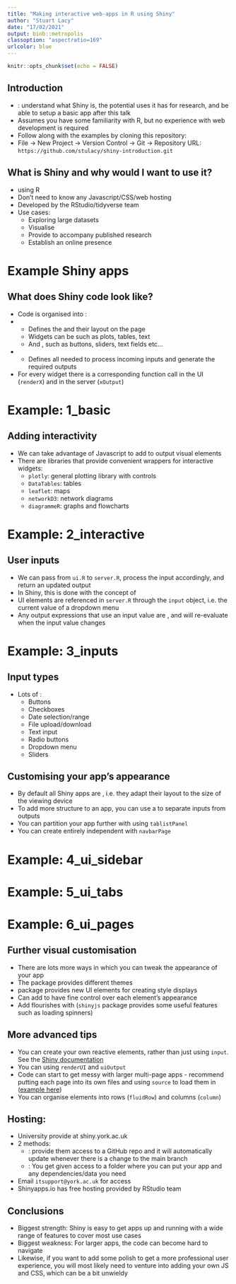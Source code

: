 ```yaml
---
title: "Making interactive web-apps in R using Shiny"
author: "Stuart Lacy"
date: "17/02/2021"
output: binb::metropolis
classoption: "aspectratio=169"
urlcolor: blue
---
```


```r
knitr::opts_chunk$set(echo = FALSE)
```

## Introduction

  - \alert{Learning objective}: understand what Shiny is, the potential uses it has for research, and be able to setup a basic app after this talk
  - Assumes you have some familiarity with R, but no experience with web development is required
  - Follow along with the examples by cloning this repository:
  - File -> New Project -> Version Control -> Git -> Repository URL: `https://github.com/stulacy/shiny-introduction.git`
  
## What is Shiny and why would I want to use it?

  - \alert{Web-app framework} using R
  - Don't need to know any Javascript/CSS/web hosting
  - Developed by the RStudio/tidyverse team
  - Use cases:
    - Exploring large datasets
    - Visualise \alert{live data}
    - Provide \alert{tools} to accompany published research
    - Establish an online presence
    
# Example Shiny apps
  
## What does Shiny code look like?

  - Code is organised into \alert{2 files}: 
  - \alert{`ui.R`}
    - Defines the \alert{widgets} and their layout on the page
    - Widgets can be \alert{outputs} such as plots, tables, text
    - And \alert{inputs}, such as buttons, sliders, text fields etc...
  - \alert{`server.R`}
    - Defines all \alert{back end logic} needed to process incoming inputs and generate the required outputs
  - For every widget there is a corresponding function call in the UI (`renderX`) and in the server (`xOutput`)
  
# Example: 1_basic

## Adding interactivity

  - We can take advantage of Javascript to add \alert{interactivity} to output visual elements
  - There are libraries that provide convenient wrappers for interactive widgets:
    - `plotly`: general plotting library with controls
    - `DataTables`: tables
    - `leaflet`: maps
    - `networkD3`: network diagrams
    - `diagrammeR`: graphs and flowcharts
  
# Example: 2_interactive

## User inputs

  - We can pass \alert{user inputs} from `ui.R` to `server.R`, process the input accordingly, and return an updated output
  - In Shiny, this is done with the concept of \alert{reactivity}
  - UI elements are referenced in `server.R` through the `input` object, i.e. the current value of a dropdown menu
  - Any output expressions that use an input value are \alert{reactive}, and will re-evaluate when the input value changes 
  
# Example: 3_inputs

## Input types

  - Lots of \alert{input types}:
    - Buttons
    - Checkboxes
    - Date selection/range
    - File upload/download
    - Text input
    - Radio buttons
    - Dropdown menu
    - Sliders

## Customising your app's appearance

  - By default all Shiny apps are \alert{responsive}, i.e. they adapt their layout to the size of the viewing device
  - To add more structure to an app, you can use a \alert{`sidebarLayout`} to separate inputs from outputs
  - You can partition your app further with \alert{tabbed output} using `tablistPanel`
  - You can create entirely independent \alert{pages} with `navbarPage`

# Example: 4_ui_sidebar
  
# Example: 5_ui_tabs

# Example: 6_ui_pages

## Further visual customisation

  - There are lots more ways in which you can tweak the appearance of your app
  - The \alert{bslib} package provides different themes
  - \alert{shinydashboard} package provides new UI elements for creating \alert{dashboard} style displays
  - Can add \alert{CSS} to have fine control over each element's appearance
  - Add flourishes with \alert{Javascript} (`shinyjs` package provides some useful features such as loading spinners)
    
## More advanced tips

  - You can create your own reactive elements, rather than just using `input`. See the [Shiny documentation](https://shiny.rstudio.com/articles/reactivity-overview.html)
  - You can \alert{dynamically create UI elements} using `renderUI` and `uiOutput`
  - Code can start to get messy with larger multi-page apps - recommend putting each page into its own files and using `source` to load them in ([example here](https://github.com/stulacy/RDES-Shiny/blob/master/app.R))
  - You can organise elements into rows (`fluidRow`) and columns (`column`) 
  
## Hosting: 

  - University provide \alert{free hosting} at shiny.york.ac.uk
  - 2 methods:
    - \alert{Managed}: provide them access to a GitHub repo and it will automatically update whenever there is a change to the main branch
    - \alert{Self-hosted}: You get given access to a folder where you can put your app and any dependencies/data you need
  - Email `itsupport@york.ac.uk` for access
  - Shinyapps.io has free hosting provided by RStudio team
  
## Conclusions

  - Biggest strength: Shiny is easy to get apps up and running with a wide range of features to cover most use cases
  - Biggest weakness: For larger apps, the code can become hard to navigate
  - Likewise, if you want to add some polish to get a more professional user experience, you will most likely need to venture into adding your own JS and CSS, which can be a bit unwieldy
  